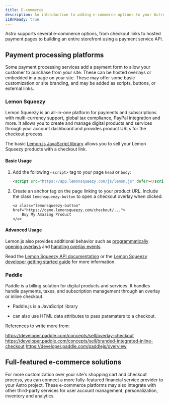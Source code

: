 ```yaml
---
title: E-commerce
description: An introduction to adding e-commerce options to your Astro site
i18nReady: true
---
```


Astro supports several e-commerce options, from checkout links to hosted payment pages to building an entire storefront using a payment service API.


## Payment processing platforms

Some payment processing services add a payment form to allow your customer to purchase from your site. These can be hosted overlays or embedded in a page on your site. These may offer some basic customization or site branding, and may be added as scripts, buttons, or external links.

### Lemon Squeezy

Lemon Squeezy is an all-in-one platform for payments and subscriptions with multi-currency support, global tax compliance, PayPal integration and more. It allows you to create and manage digital products and services through your account dashboard and provides product URLs for the checkout process.

The basic [Lemon.js JavaScript library](https://docs.lemonsqueezy.com/help/lemonjs/what-is-lemonjs) allows you to sell your Lemon Squeezy products with a checkout link.

#### Basic Usage

1. Add the following `<script>` tag to your page `head` or `body`:

    ```html
    <script src="https://app.lemonsqueezy.com/js/lemon.js" defer></script>
    ```
2. Create an anchor tag on the page linking to your product URL. Include the class `lemonsqueezy-button` to open a checkout overlay when clicked.

    ```astro
    <a class="lemonsqueezy-button" href="https://demo.lemonsqueezy.com/checkout/...">
        Buy My Amazing Product
    </a>
    ```
#### Advanced Usage

Lemon.js also provides additional behavior such as [programmatically opening overlays](https://docs.lemonsqueezy.com/help/lemonjs/opening-overlays) and [handling overlay events](https://docs.lemonsqueezy.com/help/lemonjs/opening-overlays).

Read the [Lemon Squeezy API documentation](https://docs.lemonsqueezy.com/api) or the [Lemon Squeezy developer getting started guide](https://docs.lemonsqueezy.com/guides/developer-guide) for more information.

### Paddle

Paddle is a billing solution for digital products and services. It handles handle payments, taxes, and subscription management through an overlay or inline checkout. 

- Paddle.js is a JavaScript library 

- can also use HTML data attributes to pass paramaters to a checkout.

References to write more from:   

https://developer.paddle.com/concepts/sell/overlay-checkout
https://developer.paddle.com/concepts/sell/branded-integrated-inline-checkout
https://developer.paddle.com/paddlejs/overview

## Full-featured e-commerce solutions

For more customization over your site's shopping cart and checkout process, you can connect a more fully-featured financial service provider to your Astro project. These e-commerce platforms may also integrate with other third-party services for user account management, personalization, inventory and analytics.







